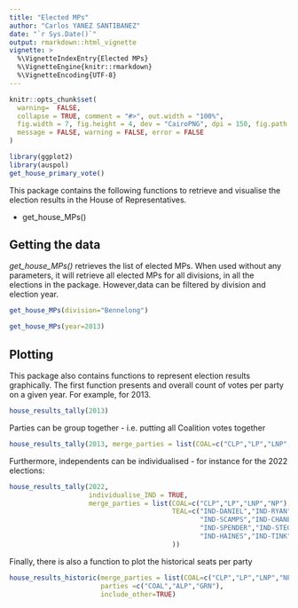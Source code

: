 ```yaml
---
title: "Elected MPs"
author: "Carlos YANEZ SANTIBANEZ"
date: "`r Sys.Date()`"
output: rmarkdown::html_vignette
vignette: >
  %\VignetteIndexEntry{Elected MPs}
  %\VignetteEngine{knitr::rmarkdown}
  %\VignetteEncoding{UTF-8}
---
```


```r

knitr::opts_chunk$set(
  warning=  FALSE,
  collapse = TRUE, comment = "#>", out.width = "100%",
  fig.width = 7, fig.height = 4, dev = "CairoPNG", dpi = 150, fig.path = "vignettes/elected-",
  message = FALSE, warning = FALSE, error = FALSE
)

library(ggplot2)
library(auspol)
get_house_primary_vote()

```

This package contains the following functions to retrieve and visualise the election results in the House of Representatives.

- get_house_MPs()



## Getting the data

*get_house_MPs()*  retrieves the list of elected MPs. When used without any parameters, it will retrieve all elected MPs for all divisions, in all the elections in the package. However,data can be filtered by division and election year.


```r
get_house_MPs(division="Bennelong")
```


```r
get_house_MPs(year=2013)
```
## Plotting

This package also contains  functions to represent election results graphically. The first function presents and overall count of votes per party on a given year. For example, for 2013.

```r
house_results_tally(2013)
```

Parties can be group together - i.e. putting all Coalition votes together


```r
house_results_tally(2013, merge_parties = list(COAL=c("CLP","LP","LNP","NP")))

```

Furthermore, independents can be individualised - for instance for the 2022 elections:

```r
house_results_tally(2022, 
                    individualise_IND = TRUE,
                    merge_parties = list(COAL=c("CLP","LP","LNP","NP"),
                                         TEAL=c("IND-DANIEL","IND-RYAN",
                                                "IND-SCAMPS","IND-CHANEY",
                                                "IND-SPENDER","IND-STEGGALL",
                                                "IND-HAINES","IND-TINK")
                                         ))

```

Finally, there is also a function to plot the historical seats per party


```r
house_results_historic(merge_parties = list(COAL=c("CLP","LP","LNP","NP")),
                       parties =c("COAL","ALP","GRN"),
                       include_other=TRUE)
```

